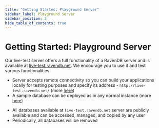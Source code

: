 ```yaml
---
title: "Getting Started: Playground Server"
sidebar_label: Playground Server
sidebar_position: 2
hide_table_of_contents: true
---
```



# Getting Started: Playground Server

Our live-test server offers a full functionality of a RavenDB server and is available at [live-test.ravendb.net](http://live-test.ravendb.net/). We encourage you to use it and test various functionalities.

<Admonition type="info" title="Information" id="information" href="#information">

- Server accepts remote connectivity so you can build your applications locally for testing purposes and specify its address - `http://live-test.ravendb.net/` (more [here](../client-api/creating-document-store))
- A sample database can be deployed as in any normal instance (more [here](../studio/database/tasks/create-sample-data))

</Admonition>

<Admonition type="warning" title="Important" id="important" href="#important">

- All databases available at `live-test.ravendb.net` server are publicly available and can be accessed, managed, and copied by any user
- Periodically, all databases will be removed

</Admonition>

